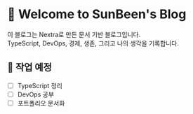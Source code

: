# 👋 Welcome to SunBeen's Blog

이 블로그는 Nextra로 만든 문서 기반 블로그입니다.  
TypeScript, DevOps, 경제, 생존, 그리고 나의 생각을 기록합니다.

## 🚧 작업 예정

- [ ] TypeScript 정리
- [ ] DevOps 공부
- [ ] 포트폴리오 문서화
